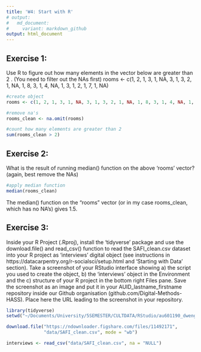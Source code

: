 ```yaml
---
title: 'W4: Start with R'
# output:   
#   md_document:
#     variant: markdown_github
output: html_document
---
```


## Exercise 1: 
Use R to figure out how many elements in the vector below are greater than 2 . (You need to filter out the NAs first)
rooms <- c(1, 2, 1, 3, 1, NA, 3, 1, 3, 2, 1, NA, 1, 8, 3, 1, 4, NA, 1, 3, 1, 2, 1, 7, 1, NA)

```r
#create object
rooms <- c(1, 2, 1, 3, 1, NA, 3, 1, 3, 2, 1, NA, 1, 8, 3, 1, 4, NA, 1, 3, 1, 2, 1, 7, 1, NA)

#remove na's
rooms_clean <- na.omit(rooms)

#count how many elements are greater than 2
sum(rooms_clean > 2)

```

## Exercise 2: 
What is the result of running median() function on the above 'rooms' vector? (again, best remove the NAs)

```r
#apply median function 
median(rooms_clean)

```

The median() function on the "rooms" vector (or in my case rooms_clean, which has no NA's) gives 1.5. 

## Exercise 3:
Inside your R Project (.Rproj), install the 'tidyverse' package and use the download.file() and read_csv() function to read the SAFI_clean.csv dataset into your R project as 'interviews' digital object (see instructions in https://datacarpentry.org/r-socialsci/setup.html and 'Starting with Data' section). Take a screenshot of your RStudio interface showing a) the script you used to create the object, b) the 'interviews' object in the Environment and the c) structure of your R project in the bottom right Files pane. Save the screenshot as an image and put it in your AUID_lastname_firstname repository inside our Github organisation (github.com/Digital-Methods-HASS). Place here the URL leading to the screenshot in your repository.


```r

library(tidyverse)
setwd("~/Documents/University/5SEMESTER/CULTDATA/RStudio/au601190_dwenger_nicole")

download.file("https://ndownloader.figshare.com/files/11492171",
              "data/SAFI_clean.csv", mode = "wb")

interviews <- read_csv("data/SAFI_clean.csv", na = "NULL")

```

